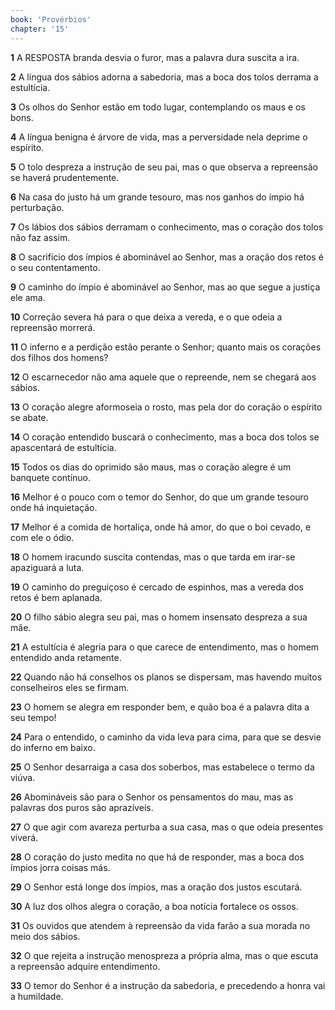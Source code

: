 ```yaml
---
book: 'Provérbios'
chapter: '15'
---
```


**1** A RESPOSTA branda desvia o furor, mas a palavra dura suscita a ira.

**2** A língua dos sábios adorna a sabedoria, mas a boca dos tolos derrama a estultícia.

**3** Os olhos do Senhor estão em todo lugar, contemplando os maus e os bons.

**4** A língua benigna é árvore de vida, mas a perversidade nela deprime o espírito.

**5** O tolo despreza a instrução de seu pai, mas o que observa a repreensão se haverá prudentemente.

**6** Na casa do justo há um grande tesouro, mas nos ganhos do ímpio há perturbação.

**7** Os lábios dos sábios derramam o conhecimento, mas o coração dos tolos não faz assim.

**8** O sacrifício dos ímpios é abominável ao Senhor, mas a oração dos retos é o seu contentamento.

**9** O caminho do ímpio é abominável ao Senhor, mas ao que segue a justiça ele ama.

**10** Correção severa há para o que deixa a vereda, e o que odeia a repreensão morrerá.

**11** O inferno e a perdição estão perante o Senhor; quanto mais os corações dos filhos dos homens?

**12** O escarnecedor não ama aquele que o repreende, nem se chegará aos sábios.

**13** O coração alegre aformoseia o rosto, mas pela dor do coração o espírito se abate.

**14** O coração entendido buscará o conhecimento, mas a boca dos tolos se apascentará de estultícia.

**15** Todos os dias do oprimido são maus, mas o coração alegre é um banquete contínuo.

**16** Melhor é o pouco com o temor do Senhor, do que um grande tesouro onde há inquietação.

**17** Melhor é a comida de hortaliça, onde há amor, do que o boi cevado, e com ele o ódio.

**18** O homem iracundo suscita contendas, mas o que tarda em irar-se apaziguará a luta.

**19** O caminho do preguiçoso é cercado de espinhos, mas a vereda dos retos é bem aplanada.

**20** O filho sábio alegra seu pai, mas o homem insensato despreza a sua mãe.

**21** A estultícia é alegria para o que carece de entendimento, mas o homem entendido anda retamente.

**22** Quando não há conselhos os planos se dispersam, mas havendo muitos conselheiros eles se firmam.

**23** O homem se alegra em responder bem, e quão boa é a palavra dita a seu tempo!

**24** Para o entendido, o caminho da vida leva para cima, para que se desvie do inferno em baixo.

**25** O Senhor desarraiga a casa dos soberbos, mas estabelece o termo da viúva.

**26** Abomináveis são para o Senhor os pensamentos do mau, mas as palavras dos puros são aprazíveis.

**27** O que agir com avareza perturba a sua casa, mas o que odeia presentes viverá.

**28** O coração do justo medita no que há de responder, mas a boca dos ímpios jorra coisas más.

**29** O Senhor está longe dos ímpios, mas a oração dos justos escutará.

**30** A luz dos olhos alegra o coração, a boa notícia fortalece os ossos.

**31** Os ouvidos que atendem à repreensão da vida farão a sua morada no meio dos sábios.

**32** O que rejeita a instrução menospreza a própria alma, mas o que escuta a repreensão adquire entendimento.

**33** O temor do Senhor é a instrução da sabedoria, e precedendo a honra vai a humildade.
